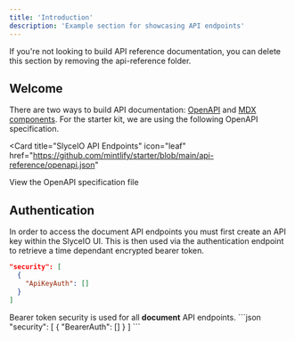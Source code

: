 ```yaml
---
title: 'Introduction'
description: 'Example section for showcasing API endpoints'
---
```


<Note>
  If you're not looking to build API reference documentation, you can delete
  this section by removing the api-reference folder.
</Note>

## Welcome

There are two ways to build API documentation: [OpenAPI](https://mintlify.com/docs/api-playground/openapi/setup) and [MDX components](https://mintlify.com/docs/api-playground/mdx/configuration). For the starter kit, we are using the following OpenAPI specification.

<Card
  title="SlyceIO API Endpoints"
  icon="leaf"
  href="https://github.com/mintlify/starter/blob/main/api-reference/openapi.json"
>
  View the OpenAPI specification file
</Card>

## Authentication

In order to access the document API endpoints you must first create an API key within the SlyceIO UI. This is then used via the authentication endpoint to retrieve a time dependant encrypted bearer token.

```json
"security": [
  {
    "ApiKeyAuth": []
  }
]
```

<Note>
Bearer token security is used for all <b>document</b> API endpoints.
</Note>
```json
"security": [
  {
    "BearerAuth": []
  }
]
```
